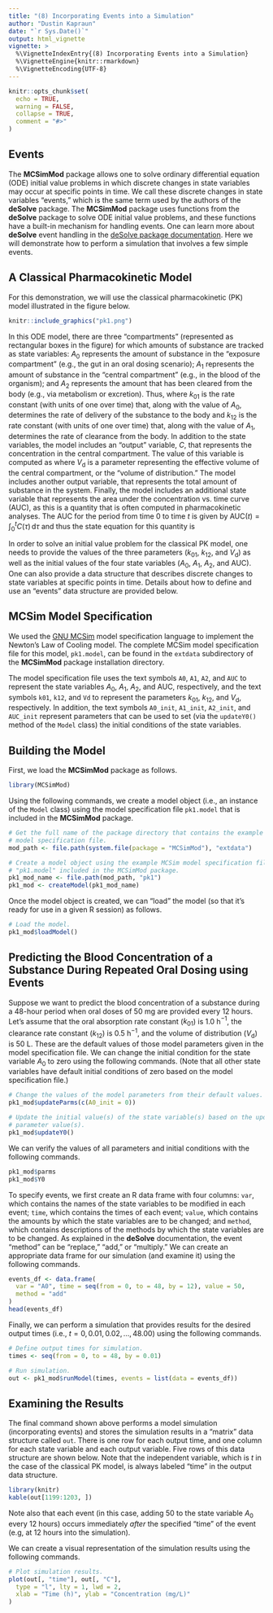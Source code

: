 ```yaml
---
title: "(8) Incorporating Events into a Simulation"
author: "Dustin Kapraun"
date: "`r Sys.Date()`"
output: html_vignette
vignette: >
  %\VignetteIndexEntry{(8) Incorporating Events into a Simulation}
  %\VignetteEngine{knitr::rmarkdown}
  %\VignetteEncoding{UTF-8}
---
```


```r
knitr::opts_chunk$set(
  echo = TRUE,
  warning = FALSE,
  collapse = TRUE,
  comment = "#>"
)
```

## Events

The **MCSimMod** package allows one to solve ordinary differential equation (ODE) initial value problems in which discrete changes in state variables may occur at specific points in time. We call these discrete changes in state variables "events," which is the same term used by the authors of the **deSolve** package. The **MCSimMod** package uses functions from the **deSolve** package to solve ODE initial value problems, and these functions have a built-in mechanism for handling events. One can learn more about **deSolve** event handling in the [deSolve package documentation](https://CRAN.R-project.org/package=deSolve/deSolve.pdf). Here we will demonstrate how to perform a simulation that involves a few simple events.

## A Classical Pharmacokinetic Model

For this demonstration, we will use the classical pharmacokinetic (PK) model illustrated in the figure below.
```r
knitr::include_graphics("pk1.png")
```

In this ODE model, there are three "compartments" (represented as rectangular boxes in the figure) for which amounts of substance are tracked as state variables: $A_0$ represents the amount of substance in the "exposure compartment" (e.g., the gut in an oral dosing scenario); $A_1$ represents the amount of substance in the "central compartment" (e.g., in the blood of the organism); and $A_2$ represents the amount that has been cleared from the body (e.g., via metabolism or excretion). Thus,
\begin{align}
  \frac{\textrm{d}}{\textrm{d}t}A_0(t) &= -k_{01} A_0(t), \\
  \frac{\textrm{d}}{\textrm{d}t}A_1(t) &= k_{01} A_0(t) - k_{12} A_1(t), \textrm{ and} \\
  \frac{\textrm{d}}{\textrm{d}t}A_2(t) &= k_{12} A_1(t), \\
\end{align}
where $k_{01}$ is the rate constant (with units of one over time) that, along with the value of $A_0$, determines the rate of delivery of the substance to the body and $k_{12}$ is the rate constant (with units of one over time) that, along with the value of $A_1$, determines the rate of clearance from the body. In addition to the state variables, the model includes an "output" variable, $C$, that represents the concentration in the central compartment. The value of this variable is computed as
\begin{equation}
  C(t) = \frac{A_1(t)}{V_\textrm{d}},
\end{equation}
where $V_\textrm{d}$ is a parameter representing the effective volume of the central compartment, or the "volume of distribution." The model includes another output variable,
\begin{equation}
  A_\textrm{tot} = A_0 + A_1 + A_2,
\end{equation}
that represents the total amount of substance in the system. Finally, the model includes an additional state variable that represents the area under the concentration vs. time curve (AUC), as this is a quantity that is often computed in pharmacokinetic analyses. The AUC for the period from time $0$ to time $t$ is given by $\textrm{AUC}(t) = \int_0^t C(\tau) \, \textrm{d}\tau$ and thus the state equation for this quantity is
\begin{equation}
  \frac{\textrm{d}}{\textrm{d}t} \textrm{AUC}(t) = C(t).
\end{equation}

In order to solve an initial value problem for the classical PK model, one needs to provide the values of the three parameters ($k_{01}$, $k_{12}$, and $V_\textrm{d}$) as well as the initial values of the four state variables ($A_0$, $A_1$, $A_2$, and $\textrm{AUC}$). One can also provide a data structure that describes discrete changes to state variables at specific points in time. Details about how to define and use an "events" data structure are provided below.

## MCSim Model Specification

We used the [GNU MCSim](https://www.gnu.org/software/mcsim/) model specification language to implement the Newton's Law of Cooling model. The complete MCSim model specification file for this model, `pk1.model`, can be found in the `extdata` subdirectory of the **MCSimMod** package installation directory.

The model specification file uses the text symbols `A0`, `A1`, `A2`, and `AUC` to represent the state variables $A_0$, $A_1$, $A_2$, and $\textrm{AUC}$, respectively, and the text symbols `k01`, `k12`, and `Vd` to represent the parameters $k_{01}$, $k_{12}$, and $V_\textrm{d}$, respectively. In addition, the text symbols `A0_init`, `A1_init`, `A2_init`, and `AUC_init` represent parameters that can be used to set (via the `updateY0()` method of the `Model` class) the initial conditions of the state variables.

## Building the Model

First, we load the **MCSimMod** package as follows.
```r
library(MCSimMod)
```

Using the following commands, we create a model object (i.e., an instance of the `Model` class) using the model specification file `pk1.model` that is included in the **MCSimMod** package.
```r
# Get the full name of the package directory that contains the example MCSim
# model specification file.
mod_path <- file.path(system.file(package = "MCSimMod"), "extdata")

# Create a model object using the example MCSim model specification file
# "pk1.model" included in the MCSimMod package.
pk1_mod_name <- file.path(mod_path, "pk1")
pk1_mod <- createModel(pk1_mod_name)
```

Once the model object is created, we can "load" the model (so that it's ready for use in a given R session) as follows.
```r
# Load the model.
pk1_mod$loadModel()
```

## Predicting the Blood Concentration of a Substance During Repeated Oral Dosing using Events

Suppose we want to predict the blood concentration of a substance during a 48-hour period when oral doses of 50 mg are provided every 12 hours. Let's assume that the oral absorption rate constant ($k_{01}$) is 1.0 h$^{-1}$, the clearance rate constant ($k_{12}$) is 0.5 h$^{-1}$, and the volume of distribution ($V_\textrm{d}$) is 50 L. These are the default values of those model parameters given in the model specification file. We can change the initial condition for the state variable $A_0$ to zero using the following commands. (Note that all other state variables have default initial conditions of zero based on the model specification file.)
```r
# Change the values of the model parameters from their default values.
pk1_mod$updateParms(c(A0_init = 0))

# Update the initial value(s) of the state variable(s) based on the updated
# parameter value(s).
pk1_mod$updateY0()
```

We can verify the values of all parameters and initial conditions with the following commands.
```r
pk1_mod$parms
pk1_mod$Y0
```

To specify events, we first create an R data frame with four columns: `var`, which contains the names of the state variables to be modified in each event; `time`, which contains the times of each event; `value`, which contains the amounts by which the state variables are to be changed; and `method`, which contains descriptions of the methods by which the state variables are to be changed. As explained in the **deSolve** documentation, the event "method" can be "replace," "add," or "multiply." We can create an appropriate data frame for our simulation (and examine it) using the following commands.
```r
events_df <- data.frame(
  var = "A0", time = seq(from = 0, to = 48, by = 12), value = 50,
  method = "add"
)
head(events_df)
```

Finally, we can perform a simulation that provides results for the desired output times (i.e., $t = 0, 0.01, 0.02, \ldots, 48.00$) using the following commands.
```r
# Define output times for simulation.
times <- seq(from = 0, to = 48, by = 0.01)

# Run simulation.
out <- pk1_mod$runModel(times, events = list(data = events_df))
```

## Examining the Results

The final command shown above  performs a model simulation (incorporating events) and stores the simulation results in a "matrix" data structure called `out`. There is one row for each output time, and one column for each state variable and each output variable. Five rows of this data structure are shown below. Note that the independent variable, which is $t$ in the case of the classical PK model, is always labeled "time" in the output data structure.
```r
library(knitr)
kable(out[1199:1203, ])
```
Note also that each event (in this case, adding 50 to the state variable $A_0$ every 12 hours) occurs immediately *after* the specified "time" of the event (e.g, at 12 hours into the simulation).

We can create a visual representation of the simulation results using the following commands.
```r
# Plot simulation results.
plot(out[, "time"], out[, "C"],
  type = "l", lty = 1, lwd = 2,
  xlab = "Time (h)", ylab = "Concentration (mg/L)"
)
```
